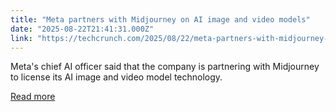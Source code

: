 ```yaml
---
title: "Meta partners with Midjourney on AI image and video models"
date: "2025-08-22T21:41:31.000Z"
link: "https://techcrunch.com/2025/08/22/meta-partners-with-midjourney-on-ai-image-and-video-models/"
---
```


Meta's chief AI officer said that the company is partnering with Midjourney to license its AI image and video model technology.

[Read more](https://techcrunch.com/2025/08/22/meta-partners-with-midjourney-on-ai-image-and-video-models/)
